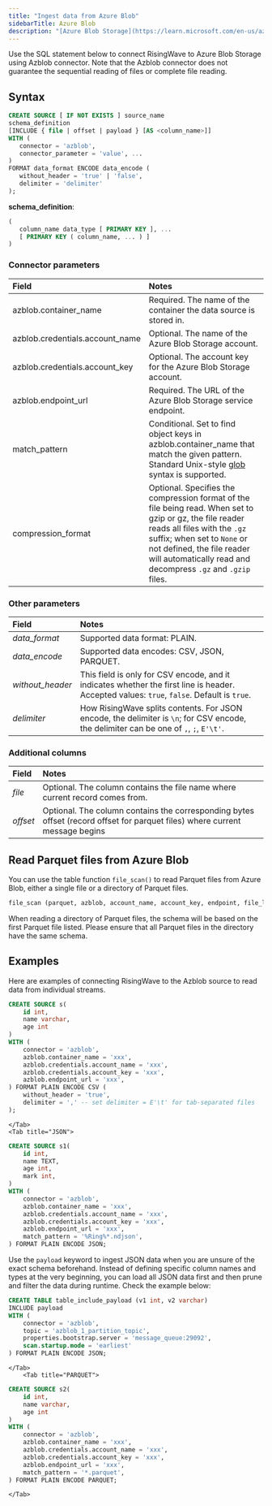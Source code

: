 ```yaml
---
title: "Ingest data from Azure Blob"
sidebarTitle: Azure Blob
description: "[Azure Blob Storage](https://learn.microsoft.com/en-us/azure/storage/blobs/), provided by Microsoft Azure, allows you to store and manage large amounts of unstructured data."
---
```


Use the SQL statement below to connect RisingWave to Azure Blob Storage using Azblob connector. Note that the Azblob connector does not guarantee the sequential reading of files or complete file reading.

## Syntax

```sql
CREATE SOURCE [ IF NOT EXISTS ] source_name
schema_definition
[INCLUDE { file | offset | payload } [AS <column_name>]]
WITH (
   connector = 'azblob',
   connector_parameter = 'value', ...
)
FORMAT data_format ENCODE data_encode (
   without_header = 'true' | 'false',
   delimiter = 'delimiter'
);
```

**schema\_definition**:

```sql
(
   column_name data_type [ PRIMARY KEY ], ...
   [ PRIMARY KEY ( column_name, ... ) ]
)
```

### Connector parameters

| Field                            | Notes                                                                                                                                                                                                                                                        |
| :------------------------------- | :--------------- |
| azblob.container\_name           | Required. The name of the container the data source is stored in.                                                                                                                                                                                            |
| azblob.credentials.account\_name | Optional. The name of the Azure Blob Storage account.                                                                                                                                                                                                        |
| azblob.credentials.account\_key  | Optional. The account key for the Azure Blob Storage account.                                                                                                                                                                                                |
| azblob.endpoint\_url             | Required. The URL of the Azure Blob Storage service endpoint.                                                                                                                                                                                                |
| match\_pattern                   | Conditional. Set to find object keys in azblob.container\_name that match the given pattern. Standard Unix-style [glob](https://en.wikipedia.org/wiki/Glob%5F%28programming%29) syntax is supported.                                                         |
| compression\_format              | Optional. Specifies the compression format of the file being read. When set to gzip or gz, the file reader reads all files with the `.gz` suffix; when set to `None` or not defined, the file reader will automatically read and decompress `.gz` and `.gzip` files. |

### Other parameters

| Field             | Notes                                                                                                                                    |
| :---------------- | :---------------- |
| _data\_format_    | Supported data format: PLAIN.                                                                                                            |
| _data\_encode_    | Supported data encodes: CSV, JSON, PARQUET.                                                                                              |
| _without\_header_ | This field is only for CSV encode, and it indicates whether the first line is header. Accepted values: `true`, `false`. Default is `true`. |
| _delimiter_       | How RisingWave splits contents. For JSON encode, the delimiter is `\n`; for CSV encode, the delimiter can be one of `,`, `;`, `E'\t'`.         |

### Additional columns

| Field    | Notes                                                                                                                       |
| :------- | :---------- |
| _file_   | Optional. The column contains the file name where current record comes from.                                                |
| _offset_ | Optional. The column contains the corresponding bytes offset (record offset for parquet files) where current message begins |

## Read Parquet files from Azure Blob

You can use the table function `file_scan()` to read Parquet files from Azure Blob, either a single file or a directory of Parquet files.

```sql Function signature
file_scan (parquet, azblob, account_name, account_key, endpoint, file_loaction)
```

<Note>
When reading a directory of Parquet files, the schema will be based on the first Parquet file listed. Please ensure that all Parquet files in the directory have the same schema.
</Note>

## Examples

Here are examples of connecting RisingWave to the Azblob source to read data from individual streams.
<Tabs>
    <Tab title="CSV">
```sql
CREATE SOURCE s(
    id int,
    name varchar,
    age int
)
WITH (
    connector = 'azblob',
    azblob.container_name = 'xxx',
    azblob.credentials.account_name = 'xxx',
    azblob.credentials.account_key = 'xxx',
    azblob.endpoint_url = 'xxx',
) FORMAT PLAIN ENCODE CSV (
    without_header = 'true',
    delimiter = ',' -- set delimiter = E'\t' for tab-separated files
);

```
    </Tab>
    <Tab title="JSON">
```sql
CREATE SOURCE s1(
    id int,
    name TEXT,
    age int,
    mark int,
)
WITH (
    connector = 'azblob',
    azblob.container_name = 'xxx',
    azblob.credentials.account_name = 'xxx',
    azblob.credentials.account_key = 'xxx',
    azblob.endpoint_url = 'xxx',
    match_pattern = '%Ring%*.ndjson',
) FORMAT PLAIN ENCODE JSON;
```

Use the `payload` keyword to ingest JSON data when you are unsure of the exact schema beforehand. Instead of defining specific column names and types at the very beginning, you can load all JSON data first and then prune and filter the data during runtime. Check the example below:

```sql
CREATE TABLE table_include_payload (v1 int, v2 varchar)
INCLUDE payload
WITH (
    connector = 'azblob',
    topic = 'azblob_1_partition_topic',
    properties.bootstrap.server = 'message_queue:29092',
    scan.startup.mode = 'earliest'
) FORMAT PLAIN ENCODE JSON;
```

    </Tab>
        <Tab title="PARQUET">
```sql
CREATE SOURCE s2(
    id int,
    name varchar,
    age int
)
WITH (
    connector = 'azblob',
    azblob.container_name = 'xxx',
    azblob.credentials.account_name = 'xxx',
    azblob.credentials.account_key = 'xxx',
    azblob.endpoint_url = 'xxx',
    match_pattern = '*.parquet',
) FORMAT PLAIN ENCODE PARQUET;
```
    </Tab>
</Tabs>






